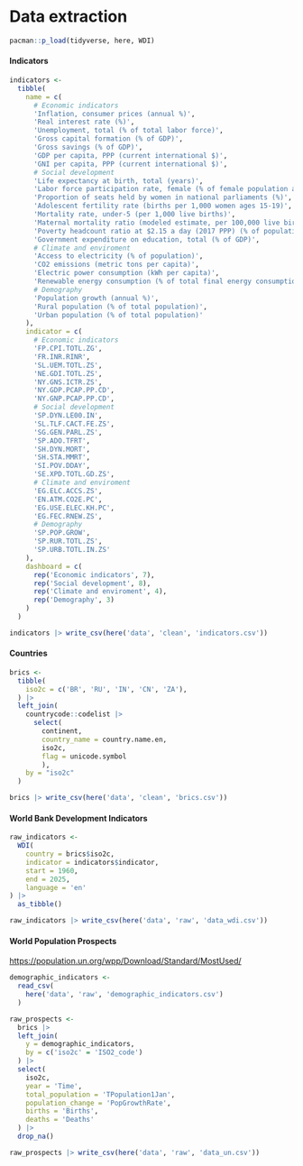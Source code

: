 # Data extraction

```r
pacman::p_load(tidyverse, here, WDI)
```

#### Indicators

```r
indicators <- 
  tibble(
    name = c(
      # Economic indicators
      'Inflation, consumer prices (annual %)',
      'Real interest rate (%)',
      'Unemployment, total (% of total labor force)',
      'Gross capital formation (% of GDP)',
      'Gross savings (% of GDP)',
      'GDP per capita, PPP (current international $)',
      'GNI per capita, PPP (current international $)',
      # Social development
      'Life expectancy at birth, total (years)',
      'Labor force participation rate, female (% of female population ages 15+)',
      'Proportion of seats held by women in national parliaments (%)',
      'Adolescent fertility rate (births per 1,000 women ages 15-19)',
      'Mortality rate, under-5 (per 1,000 live births)',
      'Maternal mortality ratio (modeled estimate, per 100,000 live births)',
      'Poverty headcount ratio at $2.15 a day (2017 PPP) (% of population)',
      'Government expenditure on education, total (% of GDP)',
      # Climate and enviroment
      'Access to electricity (% of population)',
      'CO2 emissions (metric tons per capita)',
      'Electric power consumption (kWh per capita)',
      'Renewable energy consumption (% of total final energy consumption)',
      # Demography
      'Population growth (annual %)',
      'Rural population (% of total population)',
      'Urban population (% of total population)'
    ),
    indicator = c(
      # Economic indicators
      'FP.CPI.TOTL.ZG',
      'FR.INR.RINR',
      'SL.UEM.TOTL.ZS',
      'NE.GDI.TOTL.ZS',
      'NY.GNS.ICTR.ZS',
      'NY.GDP.PCAP.PP.CD',
      'NY.GNP.PCAP.PP.CD',
      # Social development
      'SP.DYN.LE00.IN',
      'SL.TLF.CACT.FE.ZS',
      'SG.GEN.PARL.ZS',
      'SP.ADO.TFRT',
      'SH.DYN.MORT',
      'SH.STA.MMRT',
      'SI.POV.DDAY',
      'SE.XPD.TOTL.GD.ZS',
      # Climate and enviroment
      'EG.ELC.ACCS.ZS',
      'EN.ATM.CO2E.PC',
      'EG.USE.ELEC.KH.PC',
      'EG.FEC.RNEW.ZS',
      # Demography
      'SP.POP.GROW',
      'SP.RUR.TOTL.ZS',
      'SP.URB.TOTL.IN.ZS'
    ),
    dashboard = c(
      rep('Economic indicators', 7),
      rep('Social development', 8),
      rep('Climate and enviroment', 4),
      rep('Demography', 3)
    )
  )
```

```r
indicators |> write_csv(here('data', 'clean', 'indicators.csv'))
```

#### Countries

```r
brics <- 
  tibble(
    iso2c = c('BR', 'RU', 'IN', 'CN', 'ZA'),
  ) |> 
  left_join(
    countrycode::codelist |> 
      select(
        continent, 
        country_name = country.name.en, 
        iso2c, 
        flag = unicode.symbol
        ),
    by = "iso2c"
  )
```

```r
brics |> write_csv(here('data', 'clean', 'brics.csv'))
```

#### World Bank Development Indicators

```r
raw_indicators <- 
  WDI(
    country = brics$iso2c,
    indicator = indicators$indicator,
    start = 1960,
    end = 2025,
    language = 'en'
) |> 
  as_tibble()
```

```r
raw_indicators |> write_csv(here('data', 'raw', 'data_wdi.csv'))
```

#### World Population Prospects

<https://population.un.org/wpp/Download/Standard/MostUsed/>

```r
demographic_indicators <- 
  read_csv(
    here('data', 'raw', 'demographic_indicators.csv')
  )
```

```r
raw_prospects <- 
  brics |> 
  left_join(
    y = demographic_indicators,
    by = c('iso2c' = 'ISO2_code')
  ) |> 
  select(
    iso2c,
    year = 'Time',
    total_population = 'TPopulation1Jan',
    population_change = 'PopGrowthRate',
    births = 'Births',
    deaths = 'Deaths'
  ) |> 
  drop_na()
```

```r
raw_prospects |> write_csv(here('data', 'raw', 'data_un.csv'))
```
